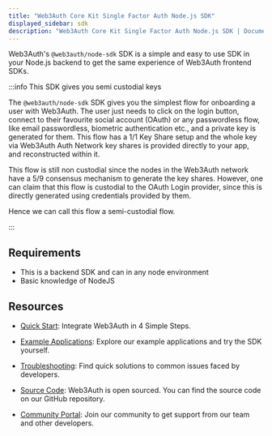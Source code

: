 ```yaml
---
title: "Web3Auth Core Kit Single Factor Auth Node.js SDK"
displayed_sidebar: sdk
description: "Web3Auth Core Kit Single Factor Auth Node.js SDK | Documentation - Web3Auth"
---
```


Web3Auth's `@web3auth/node-sdk` SDK is a simple and easy to use SDK in your Node.js backend to get the same experience of Web3Auth frontend SDKs.

:::info This SDK gives you semi custodial keys

The `@web3auth/node-sdk` SDK gives you the simplest flow for onboarding a user with Web3Auth. The user just needs to click on the login button,
connect to their favourite social account (OAuth) or any passwordless flow, like email passwordless, biometric authentication etc., and a private key
is generated for them. This flow has a 1/1 Key Share setup and the whole key via Web3Auth Auth Network key shares is provided directly to your app,
and reconstructed within it.

This flow is still non custodial since the nodes in the Web3Auth network have a 5/9 consensus mechanism to generate the key shares. However, one can
claim that this flow is custodial to the OAuth Login provider, since this is directly generated using credentials provided by them.

Hence we can call this flow a semi-custodial flow.

:::

## Requirements

- This is a backend SDK and can in any node environment
- Basic knowledge of NodeJS

## Resources

- [Quick Start](/quick-start?product=Core+Kit&sdk=Node.js+SDK&platform=Node.js): Integrate Web3Auth in 4 Simple Steps.

- [Example Applications](/examples?product=Core+Kit&sdk=Node.js+SDK): Explore our example applications and try the SDK yourself.

- [Troubleshooting](/troubleshooting): Find quick solutions to common issues faced by developers.

- [Source Code](https://github.com/Web3Auth/web3auth-backend/): Web3Auth is open sourced. You can find the source code on our GitHub repository.

- [Community Portal](https://web3auth.io/community): Join our community to get support from our team and other developers.
